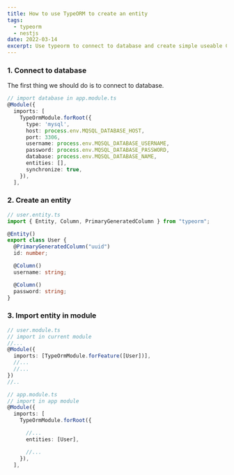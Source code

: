 ```yaml
---
title: How to use TypeORM to create an entity
tags:
  - typeorm
  - nestjs
date: 2022-03-14
excerpt: Use typeorm to connect to database and create simple useable CRUB operations
---
```


### 1. Connect to database

The first thing we should do is to connect to database.

```ts
// import database in app.module.ts
@Module({
  imports: [
    TypeOrmModule.forRoot({
      type: 'mysql',
      host: process.env.MQSQL_DATABASE_HOST,
      port: 3306,
      username: process.env.MQSQL_DATABASE_USERNAME,
      password: process.env.MQSQL_DATABASE_PASSWORD,
      database: process.env.MQSQL_DATABASE_NAME,
      entities: [],
      synchronize: true,
    }),
  ],
```

### 2. Create an entity

```ts
// user.entity.ts
import { Entity, Column, PrimaryGeneratedColumn } from "typeorm";

@Entity()
export class User {
  @PrimaryGeneratedColumn("uuid")
  id: number;

  @Column()
  username: string;

  @Column()
  password: string;
}
```

### 3. Import entity in module

```ts
// user.module.ts
// import in current module
//...
@Module({
  imports: [TypeOrmModule.forFeature([User])],
  //...
  //...
})
//..

// app.module.ts
// import in app module
@Module({
  imports: [
    TypeOrmModule.forRoot({

      //...
      entities: [User],

      //...
    }),
  ],
```
